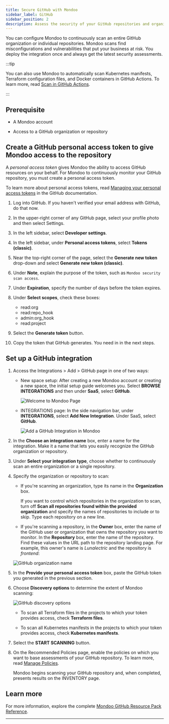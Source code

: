 ```yaml
---
title: Secure GitHub with Mondoo
sidebar_label: GitHub
sidebar_position: 2
description: Assess the security of your GitHub repositories and organization with Mondoo
---
```


You can configure Mondoo to continuously scan an entire GitHub organization or individual repositories. Mondoo scans find misconfigurations and vulnerabilities that put your business at risk. You deploy the integration once and always get the latest security assessments.

:::tip

You can also use Mondoo to automatically scan Kubernetes manifests, Terraform configuration files, and Docker containers in GitHub Actions. To learn more, read [Scan in GitHub Actions](/platform/infra/supply/cicd/github-actions/).

:::

## Prerequisite

- A Mondoo account

- Access to a GitHub organization or repository

## Create a GitHub personal access token to give Mondoo access to the repository

A _personal access token_ gives Mondoo the ability to access GitHub resources on your behalf. For Mondoo to continuously monitor your GitHub repository, you must create a personal access token.

To learn more about personal access tokens, read [Managing your personal access tokens](https://docs.github.com/en/authentication/keeping-your-account-and-data-secure/managing-your-personal-access-tokens) in the GitHub documentation.

1. Log into GitHub. If you haven't verified your email address with GitHub, do that now.

2. In the upper-right corner of any GitHub page, select your profile photo and then select Settings.

3. In the left sidebar, select **Developer settings**.

4. In the left sidebar, under **Personal access tokens**, select **Tokens (classic)**.

5. Near the top-right corner of the page, select the **Generate new token** drop-down and select **Generate new token (classic)**.

6. Under **Note**, explain the purpose of the token, such as `Mondoo security scan access`.

7. Under **Expiration**, specify the number of days before the token expires.

8. Under **Select scopes**, check these boxes:

   - read:org
   - read:repo_hook
   - admin:org_hook
   - read:project

9. Select the **Generate token** button.

10. Copy the token that GitHub generates. You need in in the next steps.

## Set up a GitHub integration

1. Access the Integrations > Add > GitHub page in one of two ways:

   - New space setup: After creating a new Mondoo account or creating a new space, the initial setup guide welcomes you. Select **BROWSE INTEGRATIONS** and then under **SaaS**, select **GitHub**.

     ![Welcome to Mondoo Page](/img/platform/start/welcome_to_mondoo.png)

   - INTEGRATIONS page: In the side navigation bar, under **INTEGRATIONS**, select **Add New Integration**. Under SaaS, select **GitHub**.

     ![Add a GitHub Integration in Mondoo](/img/platform/infra/saas/github/github.png)

2. In the **Choose an integration name** box, enter a name for the integration. Make it a name that lets you easily recognize the GitHub organization or repository.

3. Under **Select your integration type**, choose whether to continuously scan an entire organization or a single repository.

4. Specify the organization or repository to scan:

   - If you're scanning an organization, type its name in the **Organization** box.

     If you want to control which repositories in the organization to scan, turn off **Scan all repositories found within the provided organization** and specify the names of repositories to include or to skip. Type each repository on a new line.

   - If you're scanning a repository, in the **Owner** box, enter the name of the GitHub user or organization that owns the repository you want to monitor. In the **Repository** box, enter the name of the repository. Find these values in the URL path to the repository landing page. For example, this owner's name is _Lunalectric_ and the repository is _frontend_:

   ![GitHub organization name](/img/platform/infra/saas/github/repo.png)

5. In the **Provide your personal access token** box, paste the GitHub token you generated in the previous section.

6. Choose **Discovery options** to determine the extent of Mondoo scanning:

   ![GitHub discovery options](/img/platform/infra/saas/github/discovery-gh.png)

   - To scan all Terraform files in the projects to which your token provides access, check **Terraform files**.

   - To scan all Kubernetes manifests in the projects to which your token provides access, check **Kubernetes manifests**.

7. Select the **START SCANNING** button.

8. On the Recommended Policies page, enable the policies on which you want to base assessments of your GitHub repository. To learn more, read [Manage Policies](/platform/security/posture/policies/).

   Mondoo begins scanning your GitHub repository and, when completed, presents results on the INVENTORY page.

## Learn more

For more information, explore the complete [Mondoo GitHub Resource Pack Reference](/mql/resources/github-pack/).

---
